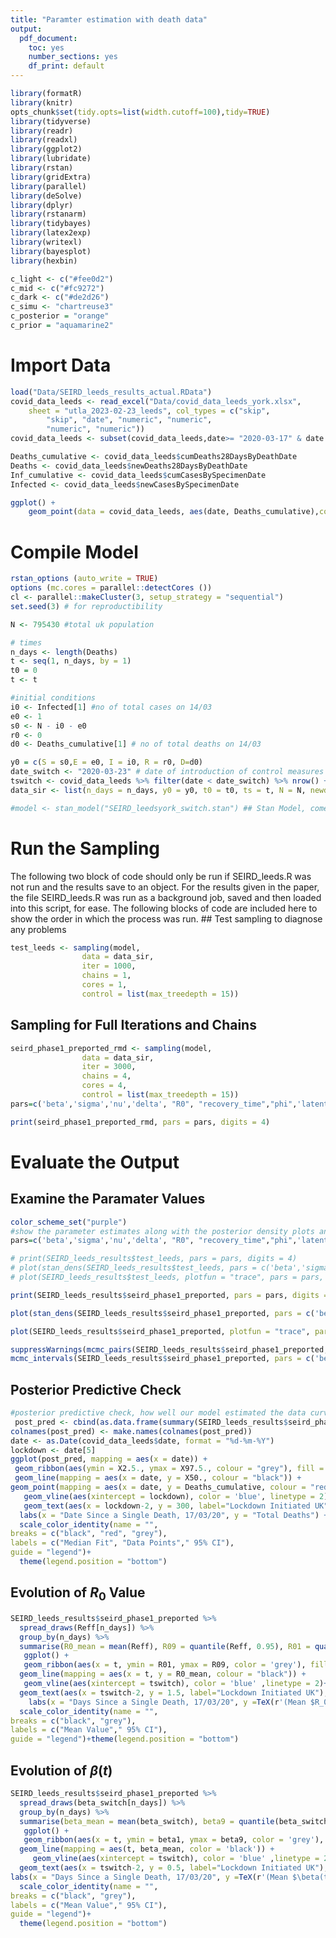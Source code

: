 ```yaml
---
title: "Paramter estimation with death data"
output:
  pdf_document: 
    toc: yes
    number_sections: yes
    df_print: default
---
```


```r
library(formatR)
library(knitr)
opts_chunk$set(tidy.opts=list(width.cutoff=100),tidy=TRUE)
library(tidyverse)
library(readr)
library(readxl)
library(ggplot2)
library(lubridate)
library(rstan)
library(gridExtra)
library(parallel)
library(deSolve)
library(dplyr)
library(rstanarm)
library(tidybayes)
library(latex2exp)
library(writexl)
library(bayesplot)
library(hexbin)
```

```r
c_light <- c("#fee0d2")
c_mid <- c("#fc9272")
c_dark <- c("#de2d26")
c_simu <- "chartreuse3"
c_posterior = "orange"
c_prior = "aquamarine2"
```

# Import Data

```r
load("Data/SEIRD_leeds_results_actual.RData")
covid_data_leeds <- read_excel("Data/covid_data_leeds_york.xlsx", 
    sheet = "utla_2023-02-23_leeds", col_types = c("skip", 
        "skip", "date", "numeric", "numeric", 
        "numeric", "numeric"))
covid_data_leeds <- subset(covid_data_leeds,date>= "2020-03-17" & date <= "2020-7-1")

Deaths_cumulative <- covid_data_leeds$cumDeaths28DaysByDeathDate
Deaths <- covid_data_leeds$newDeaths28DaysByDeathDate
Inf_cumulative <- covid_data_leeds$cumCasesBySpecimenDate
Infected <- covid_data_leeds$newCasesBySpecimenDate 

ggplot() +
    geom_point(data = covid_data_leeds, aes(date, Deaths_cumulative),colour = 'plum2', size = 2)
```

# Compile Model

```r
rstan_options (auto_write = TRUE)
options (mc.cores = parallel::detectCores ())
cl <- parallel::makeCluster(3, setup_strategy = "sequential")
set.seed(3) # for reproductibility

N <- 795430 #total uk population

# times
n_days <- length(Deaths)
t <- seq(1, n_days, by = 1)
t0 = 0
t <- t

#initial conditions
i0 <- Infected[1] #no of total cases on 14/03
e0 <- 1
s0 <- N - i0 - e0
r0 <- 0
d0 <- Deaths_cumulative[1] # no of total deaths on 14/03

y0 = c(S = s0,E = e0, I = i0, R = r0, D=d0)
date_switch <- "2020-03-23" # date of introduction of control measures
tswitch <- covid_data_leeds %>% filter(date < date_switch) %>% nrow() + 1
data_sir <- list(n_days = n_days, y0 = y0, t0 = t0, ts = t, N = N, newdeaths = Deaths_cumulative,tswitch=tswitch)

#model <- stan_model("SEIRD_leedsyork_switch.stan") ## Stan Model, comented out since it was already compiled in the accompanying R script and saved in the results object.
```

# Run the Sampling 
The following two block of code should only be run if SEIRD_leeds.R was not run and the results save to an object. For the results given in the paper, the file SEIRD_leeds.R was run as a background job, saved and then loaded into this script, for ease. The following blocks of code are included here to show the order in which the process was run. 
## Test sampling to diagnose any problems

```r
test_leeds <- sampling(model,
                data = data_sir,
                iter = 1000,
                chains = 1,
                cores = 1,
                control = list(max_treedepth = 15))

```

## Sampling for Full Iterations and Chains

```r
seird_phase1_preported_rmd <- sampling(model,
                data = data_sir,
                iter = 3000,
                chains = 4,
                cores = 4,
                control = list(max_treedepth = 15))
pars=c('beta','sigma','nu','delta', "R0", "recovery_time","phi",'latent_period','eta','mu','xi')

print(seird_phase1_preported_rmd, pars = pars, digits = 4)
```

# Evaluate the Output

## Examine the Paramater Values

```r
color_scheme_set("purple")
#show the parameter estimates along with the posterior density plots and the MCMC chains to obsever how well the chains have mixed. 
pars=c('beta','sigma','nu','delta', "R0", "recovery_time","phi",'latent_period','eta','mu','xi')

# print(SEIRD_leeds_results$test_leeds, pars = pars, digits = 4)
# plot(stan_dens(SEIRD_leeds_results$test_leeds, pars = c('beta','sigma', 'delta','nu',"phi"), separate_chains = TRUE))
# plot(SEIRD_leeds_results$test_leeds, plotfun = "trace", pars = pars, inc_warmup = FALSE)

print(SEIRD_leeds_results$seird_phase1_preported, pars = pars, digits = 4)

plot(stan_dens(SEIRD_leeds_results$seird_phase1_preported, pars = c('beta','sigma','nu','delta', "phi", 'eta','mu','xi'), separate_chains = TRUE))

plot(SEIRD_leeds_results$seird_phase1_preported, plotfun = "trace", pars = pars, inc_warmup = FALSE)

suppressWarnings(mcmc_pairs(SEIRD_leeds_results$seird_phase1_preported, pars = c('beta', 'delta', 'sigma', 'nu'), off_diag_args = list(size = 1, alpha = 0.5), diag_fun = "dens", off_diag_fun = "hex"))
mcmc_intervals(SEIRD_leeds_results$seird_phase1_preported, pars = c('beta', 'delta', 'sigma', 'nu'))

```

## Posterior Predictive Check

```r
#posterior predictive check, how well our model estimated the data curve.
 post_pred <- cbind(as.data.frame(summary(SEIRD_leeds_results$seird_phase1_preported, pars = "pred_newdeaths", probs = c(0.025, 0.05, 0.1, 0.5, 0.9, 0.95, 0.975))$summary), t, Deaths_cumulative)
colnames(post_pred) <- make.names(colnames(post_pred))
date <- as.Date(covid_data_leeds$date, format = "%d-%m-%Y")
lockdown <- date[5]
ggplot(post_pred, mapping = aes(x = date)) +
 geom_ribbon(aes(ymin = X2.5., ymax = X97.5., colour = "grey"), fill = "grey", alpha = 0.6) + 
 geom_line(mapping = aes(x = date, y = X50., colour = "black")) +
geom_point(mapping = aes(x = date, y = Deaths_cumulative, colour = "red"), size = 0.5) +
   geom_vline(aes(xintercept = lockdown), color = 'blue', linetype = 2)+
   geom_text(aes(x = lockdown-2, y = 300, label="Lockdown Initiated UK"), angle = 90, size=5, color = 'blue')+
  labs(x = "Date Since a Single Death, 17/03/20", y = "Total Deaths") +
  scale_color_identity(name = "",
breaks = c("black", "red", "grey"),
labels = c("Median Fit", "Data Points"," 95% CI"),
guide = "legend")+
  theme(legend.position = "bottom")
```

## Evolution of $R_0$ Value

```r
SEIRD_leeds_results$seird_phase1_preported %>% 
  spread_draws(Reff[n_days]) %>% 
  group_by(n_days) %>% 
  summarise(R0_mean = mean(Reff), R09 = quantile(Reff, 0.95), R01 = quantile(Reff, 0.05)) %>% 
   ggplot() +
   geom_ribbon(aes(x = t, ymin = R01, ymax = R09, color = 'grey'), fill = 'grey', alpha=0.5)+
  geom_line(mapping = aes(x = t, y = R0_mean, colour = "black")) +
   geom_vline(aes(xintercept = tswitch), color = 'blue' ,linetype = 2)+
  geom_text(aes(x = tswitch-2, y = 1.5, label="Lockdown Initiated UK"), angle = 90, size=5, color = 'blue')+
    labs(x = "Days Since a Single Death, 17/03/20", y =TeX(r'(Mean $R_0$ Value)'))+
  scale_color_identity(name = "",
breaks = c("black", "grey"),
labels = c("Mean Value"," 95% CI"),
guide = "legend")+theme(legend.position = "bottom")
```

## Evolution of $\beta(t)$

```r
SEIRD_leeds_results$seird_phase1_preported %>% 
  spread_draws(beta_switch[n_days]) %>% 
  group_by(n_days) %>% 
  summarise(beta_mean = mean(beta_switch), beta9 = quantile(beta_switch, 0.95), beta1 = quantile(beta_switch, 0.05)) %>% 
   ggplot() +
   geom_ribbon(aes(x = t, ymin = beta1, ymax = beta9, color = 'grey'), fill = 'grey', alpha=0.5)+
  geom_line(mapping = aes(t, beta_mean, color = 'black')) +
     geom_vline(aes(xintercept = tswitch), color = 'blue' ,linetype = 2)+
  geom_text(aes(x = tswitch-2, y = 0.5, label="Lockdown Initiated UK"), angle = 90, size=5, color = 'blue')+
labs(x = "Days Since a Single Death, 17/03/20", y =TeX(r'(Mean $\beta(t)$ Value)'))+
  scale_color_identity(name = "",
breaks = c("black", "grey"),
labels = c("Mean Value"," 95% CI"),
guide = "legend")+
  theme(legend.position = "bottom")
```
